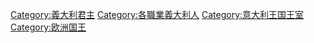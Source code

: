 [[Category:義大利君主|Category:義大利君主]]
[[Category:各職業義大利人|Category:各職業義大利人]]
[[Category:意大利王国王室|Category:意大利王国王室]]
[[Category:欧洲国王|Category:欧洲国王]]
